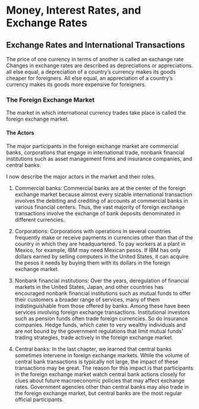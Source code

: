 # Money, Interest Rates, and Exchange Rates

## Exchange Rates and International Transactions

The price of one currency in terms of another is called an exchange rate
Changes in exchange rates are described as depreciations or appreciations.
all else equal, a depreciation of a country’s currency makes its goods cheaper for foreigners.
All else equal, an appreciation of a country’s currency makes its goods more expensive for foreigners.

### The Foreign Exchange Market

The market in which international currency trades take place is called the foreign exchange market.

#### The Actors

The major participants in the foreign exchange market are commercial banks, corporations that engage in international trade, nonbank financial institutions such as asset management firms and insurance companies, and central banks.

I now describe the major actors in the market and their roles.

1. Commercial banks: Commercial banks are at the center of the foreign exchange market because almost every sizable international transaction involves the debiting and crediting of accounts at commercial banks in various financial centers. Thus, the vast majority of foreign exchange transactions involve the exchange of bank deposits denominated in different currencies.

2. Corporations: Corporations with operations in several countries frequently make or receive payments in currencies other than that of the country in which they are headquartered. To pay workers at a plant in Mexico, for example, IBM may need Mexican pesos. If IBM has only dollars earned by selling computers in the United States, it can acquire the pesos it needs by buying them with its dollars in the foreign exchange market.

3. Nonbank financial institutions: Over the years, deregulation of financial markets in the United States, Japan, and other countries has encouraged nonbank financial institutions such as mutual funds to offer their customers a broader range of services, many of them indistinguishable from those offered by banks. Among these have been services involving foreign exchange transactions. Institutional investors such as pension funds often trade foreign currencies. So do insurance companies. Hedge funds, which cater to very wealthy individuals and are not bound by the government regulations that limit mutual funds’ trading strategies, trade actively in the foreign exchange market.

4. Central banks: In the last chapter, we learned that central banks sometimes intervene in foreign exchange markets. While the volume of central bank transactions is typically not large, the impact of these transactions may be great. The reason for this impact is that participants in the foreign exchange market watch central bank actions closely for clues about future macroeconomic policies that may affect exchange rates. Government agencies other than central banks may also trade in the foreign exchange market, but central banks are the most regular official participants.

